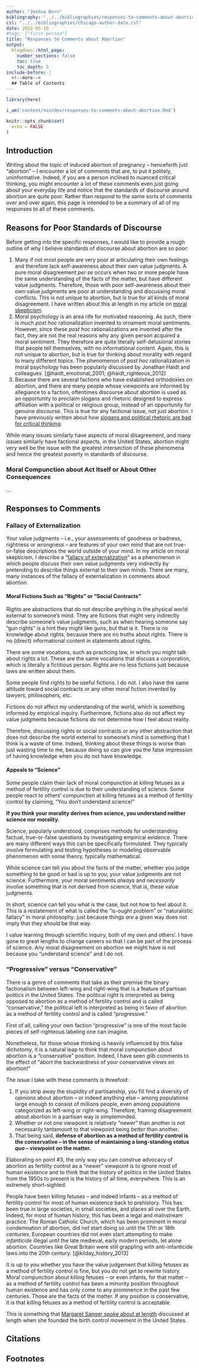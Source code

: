 ```yaml
---
author: "Joshua Born"
bibliography: "../../bibliographies/responses-to-comments-about-abortion.bib"
csl: "../../bibliographies/chicago-author-date.csl"
date: 2022-05-10
#tags: ["first-person"]
title: "Responses to Comments about Abortion"
output:
  blogdown::html_page:
    number_sections: false
    toc: true
    toc_depth: 5
include-before: |
  <!--more-->
  ## Table of Contents
---
```


```r
library(here)

i_am('content/noindex/responses-to-comments-about-abortion.Rmd')

knitr::opts_chunk$set(
  echo = FALSE
)
```

## Introduction

Writing about the topic of induced abortion of pregnancy -- henceforth just "abortion" -- I encounter a lot of comments that are, to put it politely, uninformative. Indeed, if you are a person inclined to nuanced critical thinking, you might encounter a lot of these comments even just going about your everyday life and notice that the standards of discourse around abortion are quite poor. Rather than respond to the same sorts of comments over and over again, this page is intended to be a summary of all of my responses to all of these comments.

## Reasons for Poor Standards of Discourse

Before getting into the specific responses, I would like to provide a rough outline of why I believe standards of discourse about abortion are so poor:

1. Many if not most people are very poor at articulating their own feelings and therefore lack self-awareness about their own value judgments. A pure moral disagreement _per se_ occurs when two or more people have the same understanding of the facts of the matter, but have different value judgments. Therefore, those with poor self-awareness about their own value judgments are poor at understanding and discussing moral conflicts. This is not unique to abortion, but is true for all kinds of moral disagreement. I have written about this at length in my article on [moral skepticism](/moral-skepticism.html).
1. Moral psychology is an area rife for motivated reasoning. As such, there is much _post hoc_ rationalization invented to ornament moral sentiments. However, since these _post hoc_ rationalizations are invented after the fact, they are not the real reasons why any given person acquired a moral sentiment. They therefore are quite literally self-delusional stories that people tell themselves, with no informational content. Again, this is not unique to abortion, but is true for thinking about morality with regard to many different topics. The phenomenon of _post hoc_ rationalization in moral psychology has been popularly discussed by Jonathan Haidt and colleagues. [@haidt_emotional_2001; @haidt_righteous_2012]
1. Because there are several factions who have established orthodoxies on abortion, and there are many people whose viewpoints are informed by allegiance to a faction, oftentimes discourse about abortion is used as an opportunity to proclaim slogans and rhetoric designed to express affiliation with a political or religious group, instead of an opportunity for genuine discourse. This is true for any factional issue, not just abortion. I have previously written about how [slogans and political rhetoric are bad for critical thinking](/political-rhetoric-as-shibboleths.html).

While many issues similarly have aspects of moral disagreement, and many issues similarly have factional aspects, in the United States, abortion might very well be the issue with the greatest intersection of these phenomena and hence the greatest poverty in standards of discourse.

### Moral Compunction about Act Itself or About Other Consequences

...


## Responses to Comments


### Fallacy of Externalization

Your value judgments -- i.e., your assessments of goodness or badness, rightness or wrongness -- are features of your own mind that are not true-or-false descriptions the world outside of your mind. In my article on moral skepticism, I describe a "[fallacy of externalization](/moral-skepticism.html#the-fallacy-of-externalization)" as a phenomenon in which people discuss their own value judgments very indirectly by pretending to describe things external to their own minds. There are many, many instances of the fallacy of externalization in comments about abortion.


#### Moral Fictions Such as "Rights" or "Social Contracts"

Rights are abstractions that do not describe anything in the physical world external to someone's mind. They are fictions that might very indirectly describe someone's value judgments, such as when hearing someone say "gun rights" is a hint they might like guns, but that is it. There is no knowledge about rights, because there are no truths about rights. There is no (direct) informational content in statements about rights.

There are some vocations, such as practicing law, in which you might talk about rights a lot. These are the same vocations that discuss a corporation, which is literally a fictitious person. Rights are no less fictions just because laws are written about them.

Some people find rights to be useful fictions. I do not. I also have the same attitude toward social contracts or any other moral fiction invented by lawyers, philosophers, etc.

Fictions do not affect my understanding of the world, which is something informed by empirical inquiry. Furthermore, fictions also do not affect my value judgments because fictions do not determine how I feel about reality.

Therefore, discussing rights or social contracts or any other abstraction that does not describe the world external to someone's mind is something that I think is a waste of time. Indeed, thinking about these things is worse than just wasting time to me, because doing so can give you the false impression of having knowledge when you do not have knowledge.


#### Appeals to "Science"

Some people claim their lack of moral compunction at killing fetuses as a method of fertility control is due to their understanding of science. Some people react to others' compunction at killing fetuses as a method of fertility control by claiming, "You don't understand science!"

**If you think your morality derives from science, you understand neither science nor morality.**

Science, popularly understood, comprises methods for understanding factual, true-or-false questions by investigating empirical evidence. There are many different ways this can be specifically formulated. They typically involve formulating and testing hypotheses or modeling observable phenomenon with some theory, typically mathematical.

While science can tell you about the facts of the matter, whether you judge something to be good or bad is up to you; your value judgments are not science. Furthermore, your moral sentiments _always_ and _necessarily_ involve something that is not derived from science, that is, these value judgments.

In short, science can tell you what is the case, but not how to feel about it. This is a restatement of what is called the "is-ought problem" or "naturalistic fallacy" in moral philosophy: just because things _are_ a given way does not imply that they _should_ be that way.

I value learning through scientific inquiry, both of my own and others'. I have gone to great lengths to change careers so that I can be part of the process of science. Any moral disagreement on abortion we might have is not because you "understand science" and I do not.

### "Progressive" versus "Conservative"

There is a genre of comments that take as their premise the binary factionalism between left-wing and right-wing that is a feature of partisan politics in the United States. The political right is interpreted as being opposed to abortion as a method of fertility control and is called "conservative," the political left is interpreted as being in favor of abortion as a method of fertility control and is called "progressive."

First of all, calling your own faction "progressive" is one of the most facile pieces of self-righteous labeling one can imagine.

Nonetheless, for those whose thinking is heavily influenced by this false dichotomy, it is a natural leap to think that moral compunction about abortion is a "conservative" position. Indeed, I have seen glib comments to the effect of "abort the backwardness of your conservative views on abortion!"

The issue I take with these comments is threefold:

1. If you strip away the stupidity of partisanship, you fill find a diversity of opinions about abortion -- or indeed anything else -- among populations large enough to consist of millions people, even among populations categorized as left-wing or right-wing. Therefore, framing disagreement about abortion in a partisan way is simpleminded.
1. Whether or not one viewpoint is relatively "newer" than another is not necessarily tantamount to that viewpoint being _better_ than another.
1. That being said, **defense of abortion as a method of fertility control is the conservative -- in the sense of maintaining a long-standing _status quo_ -- viewpoint on the matter.**

Elaborating on point #3, the only way you can construe advocacy of abortion as fertility control as a "newer" viewpoint is to ignore most of human existence and to think that the history of politics in the United States from the 1950s to present is the history of all time, everywhere. This is an extremely short-sighted.

People have been killing fetuses -- and indeed infants -- as a method of fertility control for most of human existence back to prehistory. This has been true in large societies, in small societies, and places all over the Earth. Indeed, for most of human history, this has been a legal and mainstream practice. The Roman Catholic Church, which has been prominent in moral condemnation of abortion, did not start doing so until the 17th or 18th centuries. European countries did not even start attempting to make _infanticide_ illegal until the late medieval, early modern periods, let alone abortion. Countries like Great Britain were still grappling with anti-infanticide laws into the 20th century. [@kilday_history_2013]

It is up to you whether you have the value judgement that killing fetuses as a method of fertility control is fine, but you do not get to rewrite history. Moral compunction about killing fetuses -- or even infants, for that matter -- as a method of fertility control has been a minority position throughout human existence and has only come to any prominence in the past few centuries. Those are the facts of the matter. If any position is conservative, it is that killing fetuses as a method of fertility control is acceptable.

This is something that [Margaret Sanger spoke about at length](/margaret-sanger-on-abortion-in-her-own-words.html) discussed at length when she founded the birth control movement in the United States.


## Citations

::: {#refs}
:::


## Footnotes
